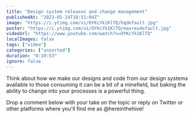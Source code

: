 ```yaml
---
title: "Design system releases and change management"
publishedAt: "2023-05-24T18:51:04Z"
image: "https://i.ytimg.com/vi/OYKcYk1KlTQ/hqdefault.jpg"
poster: "https://i.ytimg.com/vi/OYKcYk1KlTQ/maxresdefault.jpg"
videoUrl: "https://www.youtube.com/watch?v=OYKcYk1KlTQ"
localImages: false
tags: ["video"]
categories: ["unsorted"]
duration: "0:10:53"
ignore: false
---
```

Think about how we make our designs and code from our design systems available to those consuming it can be a bit of a minefield, but baking the ability to change into your processes is a powerful thing.

Drop a comment below with your take on the topic or reply on Twitter or other platforms where you'll find me as @hereinthehive!
